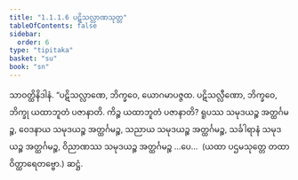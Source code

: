 ```yaml
---
title: "1.1.1.6 ပဋိသလ္လာဏသုတ္တ"
tableOfContents: false
sidebar:
  order: 6
type: "tipitaka"
basket: "su"
book: "sn"
---
```



<DynamicBreadcrumb />

<Division number="6" book="sn" e="ch" v="18" p="280">

<Paragraph number="74" book="sn">
သာဝတ္ထိနိဒါနံ. “ပဋိသလ္လာဏေ, ဘိက္ခဝေ, ယောဂမာပဇ္ဇထ. ပဋိသလ္လီဏော, ဘိက္ခဝေ, ဘိက္ခု ယထာဘူတံ ပဇာနာတိ. ကိဉ္စ ယထာဘူတံ ပဇာနာတိ? ရူပဿ သမုဒယဉ္စ အတ္ထင်္ဂမဉ္စ, ဝေဒနာယ သမုဒယဉ္စ အတ္ထင်္ဂမဉ္စ, သညာယ သမုဒယဉ္စ အတ္ထင်္ဂမဉ္စ, သင်္ခါရာနံ သမုဒယဉ္စ အတ္ထင်္ဂမဉ္စ, ဝိညာဏဿ သမုဒယဉ္စ အတ္ထင်္ဂမဉ္စ …ပေ…  (ယထာ ပဌမသုတ္တေ တထာ ဝိတ္ထာရေတဗ္ဗော.)

</Paragraph>
</Division>

<Paragraph number="75" type="center" book="sn">
ဆဋ္ဌံ.
</Paragraph>